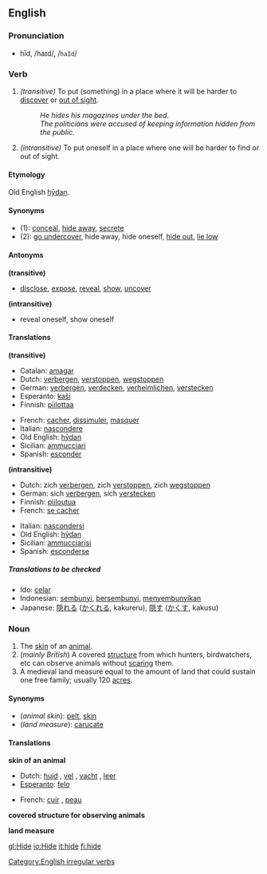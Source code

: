 ==English==

===Pronunciation===
*hīd, /haɪd/, /<tt>haId</tt>/

===Verb===
[[Category:English irregular verbs]]
{{en-verb2|'''to hide'''|'''[[hides]]'''|'''[[hid]]'''|'''[[hidden]]'''|'''[[hiding]]'''}}

#''(transitive)'' To put (something) in a place where it will be harder to [[discover]] or [[out of sight]].
#:''He hides his magazines under the bed.''
#:''The politicians were accused of keeping information hidden from the public.''
#''(intransitive)'' To put oneself in a place where one will be harder to find or out of sight.

====Etymology====
Old English [[hydan|hȳdan]].

====Synonyms====
*(1): [[conceal]], [[hide away]], [[secrete]]
*(2): [[go undercover]], hide away, hide oneself, [[hide out]], [[lie low]]

====Antonyms====

'''(transitive)'''
*[[disclose]], [[expose]], [[reveal]], [[show]], [[uncover]]

'''(intransitive)'''
*reveal oneself, show oneself

====Translations====
'''(transitive)'''
{{top}}
*Catalan: [[amagar]]
*Dutch: [[verbergen]], [[verstoppen]], [[wegstoppen]]
*German: [[verbergen]], [[verdecken]], [[verheimlichen]], [[verstecken]]
*Esperanto: [[kaŝi]]
*Finnish: [[piilottaa]]
{{mid}}
*French: [[cacher]], [[dissimuler]], [[masquer]]
*Italian: [[nascondere]]
*Old English: [[hydan|hȳdan]]
*Sicilian: [[ammucciari]]
*Spanish: [[esconder]]
{{bottom}}

'''(intransitive)'''
{{top}}
*Dutch: zich [[verbergen]], zich [[verstoppen]], zich [[wegstoppen]]
*German: sich [[verbergen]], sich [[verstecken]]
*Finnish: [[piiloutua]]
*French: [[se cacher]]
{{mid}}
*Italian: [[nascondersi]]
*Old English: [[hydan|hȳdan]]
*Sicilian: [[ammucciarisi]]
*Spanish: [[esconderse]]
{{bottom}}

=====Translations to be checked=====
<!--Remove this section once all of the translations below have been moved into the tables above.-->
{{checktrans}}

*Ido: [[celar]]
*Indonesian: [[sembunyi]], [[sembunyi|bersembunyi]], [[sembunyi|menyembunyikan]]
*Japanese: [[隠れる]] ([[かくれる]], kakureru), [[隠す]] ([[かくす]], kakusu)

===Noun===
{{en-noun|hide|hides}}

# The [[skin]] of an [[animal]].
# (''mainly British'') A covered [[structure]] from which hunters, birdwatchers, etc can observe animals without [[scare|scaring]] them.
# A medieval land measure equal to the amount of land that could sustain one free family; usually 120 [[acre]]s.

====Synonyms====
*(''animal skin''): [[pelt]], [[skin]]
*(''land measure''): [[carucate]]

====Translations====

'''skin of an animal'''
{{top}}
*Dutch: [[huid]] {{f}}, [[vel]] {{n}}, [[vacht]] {{f}}, [[leer]] {{n}}
*[[Esperanto]]: [[felo]]
{{mid}}
*French: [[cuir]] {{m}}, [[peau]] {{f}}
{{bottom}}

'''covered structure for observing animals'''
{{top}}
{{mid}}
{{bottom}}

'''land measure'''
{{top}}
{{mid}}
{{bottom}}

[[gl:Hide]]
[[io:Hide]]
[[it:hide]]
[[fi:hide]]